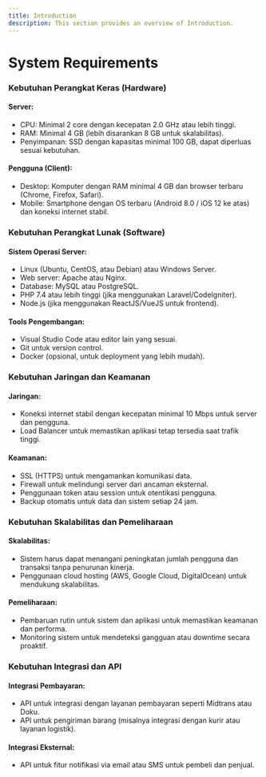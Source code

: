 ```yaml
---
title: Introduction
description: This section provides an overview of Introduction.
---
```


# System Requirements

### Kebutuhan Perangkat Keras (Hardware)
#### Server:
- CPU: Minimal 2 core dengan kecepatan 2.0 GHz atau lebih tinggi.
- RAM: Minimal 4 GB (lebih disarankan 8 GB untuk skalabilitas).
- Penyimpanan: SSD dengan kapasitas minimal 100 GB, dapat diperluas sesuai kebutuhan.

#### Pengguna (Client):
- Desktop: Komputer dengan RAM minimal 4 GB dan browser terbaru (Chrome, Firefox, Safari).
- Mobile: Smartphone dengan OS terbaru (Android 8.0 / iOS 12 ke atas) dan koneksi internet stabil.

### Kebutuhan Perangkat Lunak (Software)
#### Sistem Operasi Server:
- Linux (Ubuntu, CentOS, atau Debian) atau Windows Server.
- Web server: Apache atau Nginx.
- Database: MySQL atau PostgreSQL.
- PHP 7.4 atau lebih tinggi (jika menggunakan Laravel/CodeIgniter).
- Node.js (jika menggunakan ReactJS/VueJS untuk frontend).

#### Tools Pengembangan:
- Visual Studio Code atau editor lain yang sesuai.
- Git untuk version control.
- Docker (opsional, untuk deployment yang lebih mudah).

### Kebutuhan Jaringan dan Keamanan
#### Jaringan:
- Koneksi internet stabil dengan kecepatan minimal 10 Mbps untuk server dan pengguna.
- Load Balancer untuk memastikan aplikasi tetap tersedia saat trafik tinggi.

#### Keamanan:
- SSL (HTTPS) untuk mengamankan komunikasi data.
- Firewall untuk melindungi server dari ancaman eksternal.
- Penggunaan token atau session untuk otentikasi pengguna.
- Backup otomatis untuk data dan sistem setiap 24 jam.

### Kebutuhan Skalabilitas dan Pemeliharaan
#### Skalabilitas:
- Sistem harus dapat menangani peningkatan jumlah pengguna dan transaksi tanpa penurunan kinerja.
- Penggunaan cloud hosting (AWS, Google Cloud, DigitalOcean) untuk mendukung skalabilitas.

#### Pemeliharaan:
- Pembaruan rutin untuk sistem dan aplikasi untuk memastikan keamanan dan performa.
- Monitoring sistem untuk mendeteksi gangguan atau downtime secara proaktif.

### Kebutuhan Integrasi dan API
#### Integrasi Pembayaran:
- API untuk integrasi dengan layanan pembayaran seperti Midtrans atau Doku.
- API untuk pengiriman barang (misalnya integrasi dengan kurir atau layanan logistik).

#### Integrasi Eksternal:
- API untuk fitur notifikasi via email atau SMS untuk pembeli dan penjual.